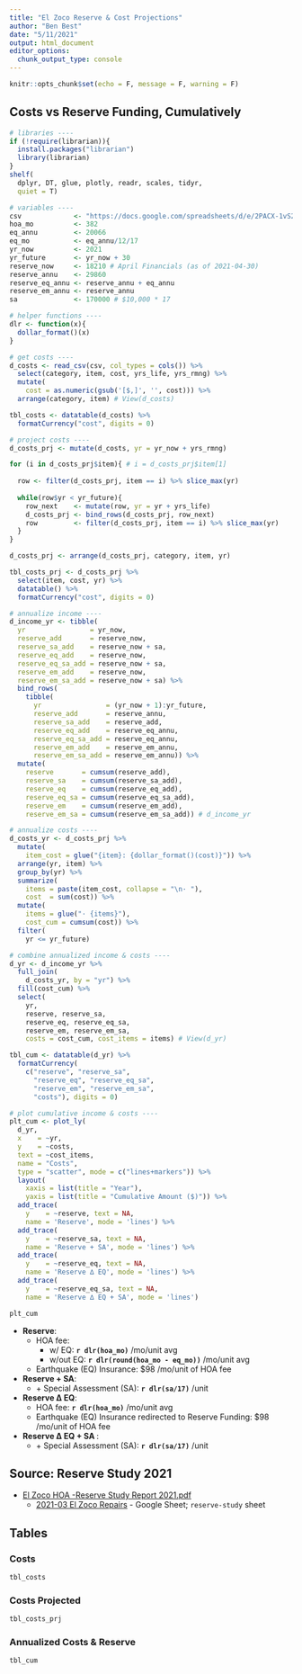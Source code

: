 ```yaml
---
title: "El Zoco Reserve & Cost Projections"
author: "Ben Best"
date: "5/11/2021"
output: html_document
editor_options: 
  chunk_output_type: console
---
```


```r
knitr::opts_chunk$set(echo = F, message = F, warning = F)
```

## Costs vs Reserve Funding, Cumulatively

```r
# libraries ----
if (!require(librarian)){
  install.packages("librarian")
  library(librarian)
}
shelf(
  dplyr, DT, glue, plotly, readr, scales, tidyr,
  quiet = T)

# variables ----
csv             <- "https://docs.google.com/spreadsheets/d/e/2PACX-1vS2RzB_2ClsYWpoZWJSM73JDWkY81iRwBt36mchGEIJClSIm55FiRpEoAHcU9NJNdx7Amf_cQcISZs5/pub?gid=1668966731&single=true&output=csv"
hoa_mo          <- 382
eq_annu         <- 20066
eq_mo           <- eq_annu/12/17
yr_now          <- 2021
yr_future       <- yr_now + 30
reserve_now     <- 18210 # April Financials (as of 2021-04-30)
reserve_annu    <- 29860
reserve_eq_annu <- reserve_annu + eq_annu
reserve_em_annu <- reserve_annu
sa              <- 170000 # $10,000 * 17

# helper functions ----
dlr <- function(x){
  dollar_format()(x)
}

# get costs ----
d_costs <- read_csv(csv, col_types = cols()) %>% 
  select(category, item, cost, yrs_life, yrs_rmng) %>% 
  mutate(
    cost = as.numeric(gsub('[$,]', '', cost))) %>% 
  arrange(category, item) # View(d_costs)

tbl_costs <- datatable(d_costs) %>% 
  formatCurrency("cost", digits = 0)

# project costs ----
d_costs_prj <- mutate(d_costs, yr = yr_now + yrs_rmng)

for (i in d_costs_prj$item){ # i = d_costs_prj$item[1]
  
  row <- filter(d_costs_prj, item == i) %>% slice_max(yr)
  
  while(row$yr < yr_future){
    row_next    <- mutate(row, yr = yr + yrs_life)
    d_costs_prj <- bind_rows(d_costs_prj, row_next)
    row         <- filter(d_costs_prj, item == i) %>% slice_max(yr)
  }
}

d_costs_prj <- arrange(d_costs_prj, category, item, yr)

tbl_costs_prj <- d_costs_prj %>% 
  select(item, cost, yr) %>% 
  datatable() %>% 
  formatCurrency("cost", digits = 0)

# annualize income ----
d_income_yr <- tibble(
  yr                = yr_now,
  reserve_add       = reserve_now,
  reserve_sa_add    = reserve_now + sa,
  reserve_eq_add    = reserve_now,
  reserve_eq_sa_add = reserve_now + sa,
  reserve_em_add    = reserve_now,
  reserve_em_sa_add = reserve_now + sa) %>% 
  bind_rows(
    tibble(
      yr                = (yr_now + 1):yr_future,
      reserve_add       = reserve_annu,
      reserve_sa_add    = reserve_add,
      reserve_eq_add    = reserve_eq_annu,
      reserve_eq_sa_add = reserve_eq_annu,
      reserve_em_add    = reserve_em_annu,
      reserve_em_sa_add = reserve_em_annu)) %>% 
  mutate(
    reserve       = cumsum(reserve_add),
    reserve_sa    = cumsum(reserve_sa_add),
    reserve_eq    = cumsum(reserve_eq_add),
    reserve_eq_sa = cumsum(reserve_eq_sa_add),
    reserve_em    = cumsum(reserve_em_add),
    reserve_em_sa = cumsum(reserve_em_sa_add)) # d_income_yr

# annualize costs ----
d_costs_yr <- d_costs_prj %>% 
  mutate(
    item_cost = glue("{item}: {dollar_format()(cost)}")) %>% 
  arrange(yr, item) %>% 
  group_by(yr) %>% 
  summarize(
    items = paste(item_cost, collapse = "\n· "),
    cost  = sum(cost)) %>% 
  mutate(
    items = glue("· {items}"),
    cost_cum = cumsum(cost)) %>% 
  filter(
    yr <= yr_future)

# combine annualized income & costs ----
d_yr <- d_income_yr %>% 
  full_join(
    d_costs_yr, by = "yr") %>% 
  fill(cost_cum) %>% 
  select(
    yr, 
    reserve, reserve_sa, 
    reserve_eq, reserve_eq_sa,
    reserve_em, reserve_em_sa,
    costs = cost_cum, cost_items = items) # View(d_yr)

tbl_cum <- datatable(d_yr) %>% 
  formatCurrency(
    c("reserve", "reserve_sa", 
      "reserve_eq", "reserve_eq_sa", 
      "reserve_em", "reserve_em_sa", 
      "costs"), digits = 0)

# plot cumulative income & costs ----
plt_cum <- plot_ly(
  d_yr, 
  x    = ~yr,
  y    = ~costs,
  text = ~cost_items,
  name = "Costs",
  type = "scatter", mode = c("lines+markers")) %>% 
  layout(
    xaxis = list(title = "Year"),
    yaxis = list(title = "Cumulative Amount ($)")) %>% 
  add_trace(
    y    = ~reserve, text = NA,
    name = 'Reserve', mode = 'lines') %>% 
  add_trace(
    y    = ~reserve_sa, text = NA,
    name = 'Reserve + SA', mode = 'lines') %>% 
  add_trace(
    y    = ~reserve_eq, text = NA,
    name = 'Reserve ∆ EQ', mode = 'lines') %>% 
  add_trace(
    y    = ~reserve_eq_sa, text = NA,
    name = 'Reserve ∆ EQ + SA', mode = 'lines')

plt_cum
```

- **Reserve**: 
  - HOA fee: 
    - w/ EQ: **`r dlr(hoa_mo)`** /mo/unit avg
    - w/out EQ: **`r dlr(round(hoa_mo - eq_mo))`** /mo/unit avg
  - Earthquake (EQ) Insurance: $98 /mo/unit of HOA fee
- **Reserve + SA**:
  - \+ Special Assessment (SA): **`r dlr(sa/17)`** /unit
- **Reserve ∆ EQ**:
  - HOA fee: **`r dlr(hoa_mo)`** /mo/unit avg
  - Earthquake (EQ) Insurance redirected to Reserve Funding: $98 /mo/unit of HOA fee
- **Reserve ∆ EQ + SA **:
  - \+ Special Assessment (SA): **`r dlr(sa/17)`** /unit

## Source: Reserve Study 2021

- [El Zoco HOA -Reserve Study Report 2021.pdf](https://drive.google.com/open?id=1TTydRfe_AEDyspSb-BVH3VeIw6uwPRGY&authuser=ben%40ecoquants.com&usp=drive_fs)
  * [2021-03 El Zoco Repairs](https://docs.google.com/spreadsheets/d/1k8ZZTFMs8fZwnZib2mRNJeMDlXgvfbu5XoBGBAvpFjY/edit#gid=1668966731) - Google Sheet; `reserve-study` sheet

## Tables

### Costs

```r
tbl_costs
```

### Costs Projected

```r
tbl_costs_prj
```

### Annualized Costs & Reserve

```r
tbl_cum
```



